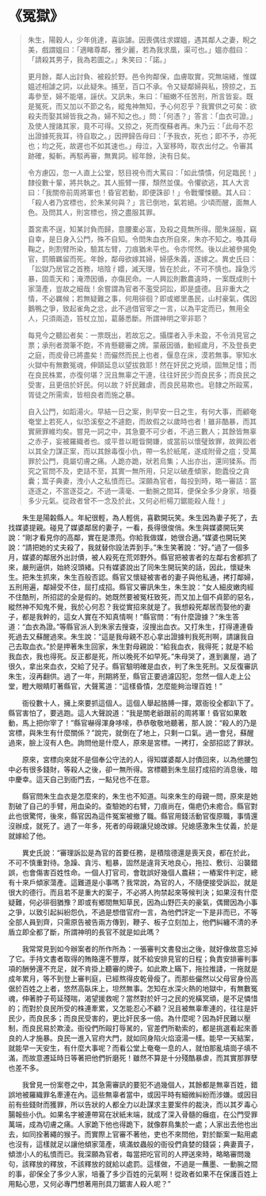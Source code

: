 # 《冤獄》

> 朱生，陽穀人，少年佻達，喜詼謔。因喪偶往求媒媼，遇其鄰人之妻，睨之美，戲謂媼曰：「適睹尊鄰，雅少麗，若為我求凰，渠可也。」媼亦戲曰：「請殺其男子，我為若圖之。」朱笑曰：「諾。」
>
> 更月餘，鄰人出討負、被殺於野。邑令拘鄰保，血膚取實，究無端緒，惟媒媼述相謔之詞，以此疑朱。捕至，百口不承。令又疑鄰婦與私，搒掠之，五毒參至，婦不能堪，誣伏。又訊朱，朱曰：「細嫩不任苦刑，所言皆妄。既是冤死，而又加以不節之名，縱鬼神無知，予心何忍乎？我實供之可矣：欲殺夫而娶其婦皆我之為，婦不知之也。」問：「何憑？」答言：「血衣可證。」及使人搜諸其家，竟不可得。又掠之，死而復蘇者再。朱乃云：「此母不忍出證據死我耳，待自取之。」因押歸告母曰：「予我衣，死也；即不予，亦死也；均之死，故遲也不如其速也。」母泣，入室移時，取衣出付之。令審其跡確，擬斬。再駁再審，無異詞。經年餘，決有日矣。
>
> 令方慮囚，忽一人直上公堂，怒目視令而大罵曰：「如此憒憒，何足臨民！」隸役數十輩，將共執之。其人振臂一揮，頹然並僕。令懼欲逃，其人大言曰：「我關帝前周將軍也！昏官若動，即便誅卻！」令戰懼悚聽。其人曰：「殺人者乃宮標也，於朱某何與？」言已倒地，氣若絕。少頃而醒，面無人色。及問其人，則宮標也，搒之盡服其罪。
>
> 蓋宮素不逞，知某討負而歸，意腰橐必富，及殺之竟無所得。聞朱誣服，竊自幸，是日身入公門，殊不自知。令問朱血衣所自來，朱亦不知之。喚其母鞠之，則割臂所染，驗其左臂，刀痕猶未平也。令亦愕然。後以此被參揭免官，罰贖羈留而死。年餘，鄰母欲嫁其婦，婦感朱義，遂嫁之。異史氏曰：「訟獄乃居官之首務，培陰  嬛，滅天理，皆在於此，不可不慎也。躁急污暴，固乖天和；淹滯因循，亦傷民命。一人興訟則數農違時，一案既成則十家蕩產，豈故之細哉！余嘗謂為官者不濫受詞訟，即是盛德。且非重大之情，不必羈候；若無疑難之事，何用徘徊？即或鄉里愚民，山村豪氣，偶因鵝鴨之爭，致起雀角之忿，此不過借官宰之一言，以為平定而已，無用全人，只須兩造，笞杖立加，葛藤悉斷。所謂神明之宰非耶？
>
> 每見今之聽訟者矣：一票既出，若故忘之。攝牒者入手未盈，不令消見官之票；承刑者潤筆不飽，不肯懸聽審之牌。蒙蔽因循，動經歲月，不及登長吏之庭，而皮骨已將盡矣！而儼然而民上也者，偃息在床，漠若無事。寧知水火獄中有無數冤魂，伸頸延息以望拔救耶！然在奸民之兇頑，固無足惜；而在良民株累，亦復何堪？況且無辜之干連，往往奸民少而良民多；而良民之受害，且更倍於奸民。何以故？奸民難虐，而良民易欺也。皂隸之所毆罵，胥徒之所需索，皆相良者而施之暴。
>
> 自入公門，如蹈湯火。早結一日之案，則早安一日之生，有何大事，而顧奄奄堂上若死人，似恐溪壑之不遽飽，而故假之以歲時也者！雖非酷暴，而其實厥罪維均矣。嘗見一詞之中，其急要不可少者，不過三數人；其餘皆無辜之赤子，妄被羅織者也。或平昔以睚眥開嫌，或當前以懷璧致罪，故興訟者以其全力謀正案，而以其餘毒復小仇，帶一名於紙尾，遂成附骨之疽；受萬罪於公門，竟屬切膚之痛。人跪亦跪，狀若烏集；人出亦出，還同猱系。而究之官問不及，吏詰不至，其實一無所用，只足以破產傾家，飽蠹役之貪囊；鬻子典妻，洩小人之私憤而已。深願為官者，每投到時，略一審詰：當逐逐之，不當逐芟之。不過一濡毫、一動腕之間耳，便保全多少身家，培養多少元氣。從政者曾不一念及於此，又何必桁楊刀鋸能殺人哉！」

&emsp;&emsp;朱生是陽糓縣人。年紀很輕，為人輕佻，喜歡開玩笑。朱生因為妻子死了，去找媒婆提親。碰見了媒婆鄰居的妻子，一看，長得很俊俏。朱生與媒婆開玩笑說：“剛才看見你的高鄰，實在是漂亮。你給我做媒，她很合適。”媒婆也開玩笑說：“請把她的丈夫殺了，我就替你設法弄到手。”朱生笑著說：“好。”過了一個多月，媒婆的鄰居外出討債，被人殺死在荒郊野外。縣官把被害者的左鄰右舍都抓了來，嚴刑逼供，始終沒頭緒。只有媒婆說出了同朱生開玩笑的話，因此，懷疑朱生。把朱生抓來，朱生百般否認。縣官又懷疑被害者的妻子與他私通，拷打鄰婦，五刑用遍，鄰婦受不住，屈打成招。縣官又審訊朱生，朱生說：“女人細皮嫩肉經不住酷刑，所招認的全是假的。她既然要被冤枉致死，而又加上個不貞節的惡名，縱然神不知鬼不覺，我於心何忍？我從實招來就是了。我想殺死鄰居而娶他的妻子，都是我幹的，這女人實在不知真情啊！”縣官問：“有什麼證據？”朱生答道：“血衣為證。”等縣官派人到朱家去搜查，沒搜出血衣。又打朱生，打得連連昏死過去又蘇醒過來。朱生說：“這是我母親不忍心拿出證據判我死刑啊，請讓我自己去取血衣。”於是押著朱生回家，朱生對母親說：“給我血衣，我得死；就是不給我血衣，我也得死。反正都是死，所以晚死不如早死。”朱母哭了，進到裏屋，過了很久，拿出來血衣，交給了兒子。縣官驗明確是血衣，判了朱生死刑。又反復審訊朱生，沒再翻供。過了一年，刑期將至，縣官正要過濾囚犯，忽然一個人走上公堂，瞪大眼睛盯著縣官，大聲罵道：“這樣昏憒，怎麼能夠治理百姓！”

&emsp;&emsp;衙役數十人，擁上來要抓這個人。這個人舉起胳膊一揮，眾衙役全都趴下了。縣官害怕了，要逃跑。這人大聲說道：“我是關老爺跟前的周將軍！昏官如果敢動，馬上把你宰了！”縣官嚇得渾身哆嗦，恭恭敬敬地聽著，那人說：“殺人的乃是宮標，與朱生有什麼關係？”說完，就倒在了地上，只剩一口氣。過一會兒，蘇醒過來，臉上沒有人色。詢問他是什麼人，原來是宮標。一拷打，全部招認了罪狀。

&emsp;&emsp;原來，宮標向來就不是個奉公守法的人，得知媒婆鄰人討債回來，以為他腰包中必有很多錢財，等殺人之後，卻一無所得。宮標聽到朱生屈打成招的消息後，暗中慶幸。這天自己到衙門去，一點兒也不在意。

&emsp;&emsp;縣官問朱生血衣是怎麼來的，朱生也不知道。叫來朱生的母親一問，原來是她割破了自己的手臂，用血染的。查驗她的右臂，刀痕尚在，傷疤仍未癒合。縣官對此也很驚愕，後來，縣官因為這件冤案被撤了職。縣官用錢活動官復原職，事情還沒辦成，就死了。過了一年多，死者的母親讓兒媳改嫁。兒媳感激朱生仗義，於是就嫁給了他。

&emsp;&emsp;異史氏說：“審理訴訟是為官的首要任務，是積陰德還是喪天良，都在於此，不可不慎重對待。急躁、貪污、粗暴，固然是違背天地良心，拖拉、敷衍、沿襲錯誤，也會傷害百姓性命。一個人打官司，會耽誤好幾個人農耕；一樁案件判定，總有十來戶傾家蕩產。這難道是小事嗎？我常說，為官的人，不隨便接受訴訟，就是很大的德行。而且若不是重大的案子，不必將人拘禁起來等候判決；如果沒有什麼疑難，何必徘徊猶豫？即或有鄉間無知草民，因為山野匹夫的豪氣，偶爾因為小事之爭，以致引起糾紛怨仇，不過是想借官府一言，為他們評定一下是非而已，不等全部人員到齊，只需原告被告兩方傳到，鞭子、板子立刻加上，他們糾纏不清的矛盾立即全都了斷，所謂神明的長官不就是如此嗎？

&emsp;&emsp;我常常見到如今辦案者的所作所為：一張審判文書發出之後，就好像故意忘掉了它。手持文書者取得的賄賂還不豐厚，就不給安排見官的日程；負責安排審判事項的酬勞還不充足，就不肯掛上聽審的牌子。如此欺上瞞下，拖拉推諉，一拖就是成年累月，等不到登上審判庭，已經熬得皮乾骨瘦了。而那些儼然以父母官身份高倨於百姓之上者，悠然高臥床上，坦然無事。怎知在水深火熱的地獄中，有無數冤魂，伸著脖子苟延殘喘，渴望援救呢？當然對於奸刁之民的兇橫冥頑，是不足憐惜的；而對於良民所受的株連牽累，又怎能忍心不顧？況且被無辜牽連的，往往是奸民少，而良民多；而良民受害的，更比奸民多一倍。為什麼呢？因為奸民難以壓制，而良民易於欺淩。衙役們所毆打辱駡的，官差們所勒索的，都是挑選看起來善良的人才施暴。良民一進入官府大門，就如同身陷火焰滾湯一樣。能早一天結案，就能早一天安生，有什麼大事呢？而看公堂上奄奄一息的人，就怕那亂墳崗子填不滿，而故意遷延時日等著把他們折磨死！雖然不算是十分殘酷暴虐，而其實那罪孽也差不多。

&emsp;&emsp;我曾見一份案卷之中，其急需審訊的要犯不過幾個人，其餘都是無辜百姓，錯誤地被羅織罪名牽連在內。這些無辜者當中，或因平時有細微糾紛而涉嫌。或因目前有些錢財而獲罪，所以告狀的人都全力以赴謀求主要案件的裁決，而以其歹毒心腸報些小仇。如果名字被連帶寫在狀紙末端，就成了深入骨髓的癰疽，在公門受罪萬端，成為切膚之痛。人家跪下他也得跪下，就像群鳥集於一處；人家出去他也出去，如同拴著繩的猴子。而實際上官審不著他，吏也不來問他，對於斷案一點用處也沒有，這樣就足以讓他傾家蕩產，填滿蚊蟲般的衙役們貪婪的錢袋；典妻賣子，傾泄小人的私憤而已。我深願為官者，每當把吃官司的人押送來時，略略審問幾句，該釋放的釋放，不該釋放的就給以處罰。這樣做，不過是一蘸墨、一動腕之間的事，卻保全了多少人家，培養了多少百姓的元氣啊！從政者如果不在保護百姓上用點心思，又何必專門想著用刑具刀鋸害人殺人呢？”

